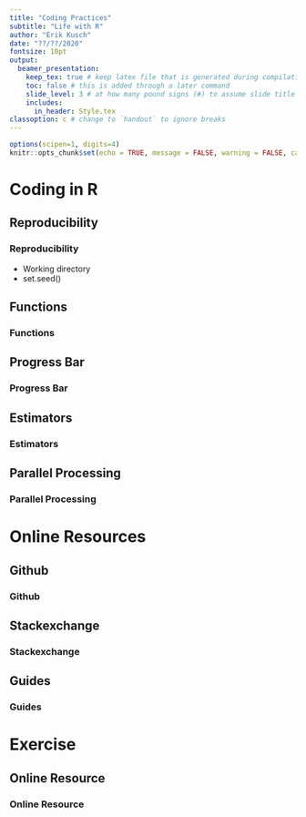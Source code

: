 ```yaml
---
title: "Coding Practices"
subtitle: "Life with R"
author: "Erik Kusch"
date: "??/??/2020"
fontsize: 10pt
output: 
  beamer_presentation: 
    keep_tex: true # keep latex file that is generated during compilation
    toc: false # this is added through a later command
    slide_level: 3 # at how many pound signs (#) to assume slide title level
    includes:
      in_header: Style.tex
classoption: c # change to `handout` to ignore breaks
---
```

  
```r
options(scipen=1, digits=4)
knitr::opts_chunk$set(echo = TRUE, message = FALSE, warning = FALSE, cache = TRUE, cache.lazy=TRUE, tidy.opts=list(width.cutoff=50),tidy=TRUE, fig.height=8, digits=4)
```

<!--- ####### TOC (use this if you want ## headers to be included in the toc)--------------------
---------------------------------------  --->
  
\tableofcontents

<!--- ####### DOCUMENT --------------------
---------------------------------------  --->

# Coding in R
## Reproducibility
### Reproducibility
- Working directory  
- set.seed()  

## Functions
### Functions
## Progress Bar
### Progress Bar
## Estimators
### Estimators
## Parallel Processing
### Parallel Processing

# Online Resources
## Github
### Github
## Stackexchange
### Stackexchange
## Guides
### Guides

# Exercise
## Online Resource
### Online Resource